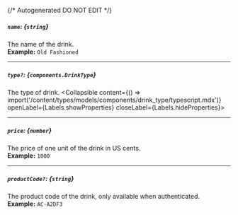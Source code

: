 {/* Autogenerated DO NOT EDIT  */}

##### `name`: *{`string`}*
The name of the drink.
<br/>
**Example:** `Old Fashioned`

---
##### `type?`: *{`components.DrinkType`}*
The type of drink.
<Collapsible content={() => import('/content/types/models/components/drink_type/typescript.mdx')} openLabel={Labels.showProperties} closeLabel={Labels.hideProperties}>
</Collapsible>

---
##### `price`: *{`number`}*
The price of one unit of the drink in US cents.
<br/>
**Example:** `1000`

---
##### `productCode?`: *{`string`}*
The product code of the drink, only available when authenticated.
<br/>
**Example:** `AC-A2DF3`


